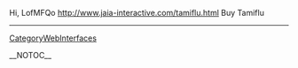 Hi, LofMFQo http://www.jaia-interactive.com/tamiflu.html Buy Tamiflu
----
[[CategoryWebInterfaces]]

__NOTOC__